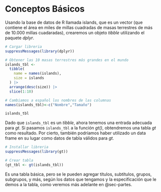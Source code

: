 # Conceptos Básicos {#sec-conceptos}

Usando la base de datos de R llamada islands, que es un vector (que contiene el área en miles de millas cuadradas de masas terrestres de más de 10.000 millas cuadaradas), crearemos un objeto *tibble* utilizando el paquete *dplyr*.

```r
# Cargar libreria
suppressMessages(library(dplyr))

# Obtener las 10 masas terrestres más grandes en el mundo
islands_tbl <- 
  tibble(
    name = names(islands),
    size = islands
  ) |>
  arrange(desc(size)) |>
  slice(1:10)

# Cambiamos a español los nombres de las columnas
names(islands_tbl)<-c("Nombre","Tamaño")

islands_tbl
```


Dado que `islands_tbl` es un *tibble*, ahora tenemos una entrada adecuada para *gt*. Si pasamos `islands_tbl` a la función *gt()*, obtendremos una tabla *gt* como resultado. Por cierto, también podríamos haber utilizado un data frame en su lugar como datos de tabla válidos para *gt*.

```r
# Installar libreria
suppressMessages(library(gt))

# Crear tabla
(gt_tbl <- gt(islands_tbl))
```


Es una tabla básica, pero se le pueden agregar títulos, subtítulos, grupos, subgrupos, y más, según los datos que tengamos y la especificación que le demos a la tabla, como veremos más adelante en @sec-partes.
